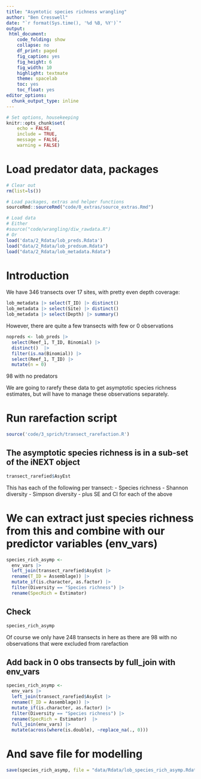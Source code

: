 ```yaml
---
title: "Asymtotic species richness wrangling"
author: "Ben Cresswell"
date: "`r format(Sys.time(), '%d %B, %Y')`"
output: 
 html_document:
    code_folding: show
    collapse: no
    df_print: paged
    fig_caption: yes
    fig_height: 6
    fig_width: 10
    highlight: textmate
    theme: spacelab
    toc: yes
    toc_float: yes
editor_options: 
  chunk_output_type: inline
---
```



```r
# Set options, housekeeping
knitr::opts_chunk$set(
	echo = FALSE,
	include = TRUE,
	message = FALSE,
	warning = FALSE)
```


# Load predator data, packages
```r
# Clear out 
rm(list=ls()) 

# Load packages, extras and helper functions
sourceRmd::sourceRmd("code/0_extras/source_extras.Rmd")

# Load data
# Either
#source("code/wrangling/diw_rawdata.R")
# Or
load('data/2_Rdata/lob_preds.Rdata')
load("data/2_Rdata/lob_predsum.Rdata")
load("data/2_Rdata/lob_metadata.Rdata")
```


# Introduction
We have 346 transects over 17 sites, with pretty even depth coverage:
```r
lob_metadata |> select(T_ID) |> distinct()
lob_metadata |> select(Site) |> distinct()
lob_metadata |> select(Depth) |> summary()
```

However, there are quite a few transects with few or 0 observations
```r
nopreds <- lob_preds |> 
  select(Reef_1, T_ID, Binomial) |> 
  distinct()  |> 
  filter(is.na(Binomial)) |> 
  select(Reef_1, T_ID) |> 
  mutate(n = 0)
```
98 with no predators

We are going to rarefy these data to get asymptotic species richness estimates, but will have to manage these observations separately.

# Run rarefaction script
```r
source('code/3_sprich/transect_rarefaction.R')
```


## The asymptotic species richness is in a sub-set of the iNEXT object
```r
transect_rarefied$AsyEst
```

This has each of the following per transect:
- Species richness 
- Shannon diversity
- Simpson diversity 
- plus SE and CI for each of the above

# We can extract just species richness from this and combine with our predictor variables (env_vars)
```r
species_rich_asymp <- 
  env_vars |> 
  left_join(transect_rarefied$AsyEst |> 
  rename(T_ID = Assemblage)) |>
  mutate_if(is.character, as.factor) |> 
  filter(Diversity == "Species richness") |> 
  rename(SpecRich = Estimator)
```


## Check
```r
species_rich_asymp
```
Of course we only have 248 transects in here as there are 98 with no observations that were excluded from rarefaction

## Add back in 0 obs transects by full_join with env_vars
```r
species_rich_asymp <- 
  env_vars |> 
  left_join(transect_rarefied$AsyEst |> 
  rename(T_ID = Assemblage)) |>
  mutate_if(is.character, as.factor) |> 
  filter(Diversity == "Species richness") |> 
  rename(SpecRich = Estimator)  |> 
  full_join(env_vars) |> 
  mutate(across(where(is.double), ~replace_na(., 0)))
```


# And save file for modelling
```r
save(species_rich_asymp, file = "data/Rdata/lob_species_rich_asymp.Rdata")
```
